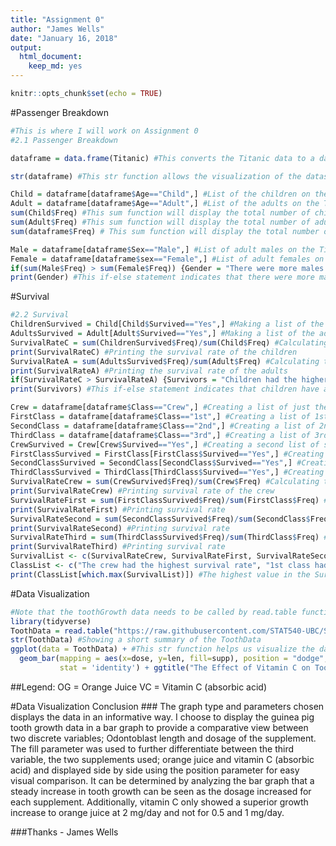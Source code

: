 ```yaml
---
title: "Assignment 0"
author: "James Wells"
date: "January 16, 2018"
output: 
  html_document: 
    keep_md: yes
---
```


```r
knitr::opts_chunk$set(echo = TRUE)
```

#Passenger Breakdown
```r
#This is where I will work on Assignment 0
#2.1 Passenger Breakdown

dataframe = data.frame(Titanic) #This converts the Titanic data to a data frame format

str(dataframe) #This str function allows the visualization of the dataset

Child = dataframe[dataframe$Age=="Child",] #List of the children on the Titanic
Adult = dataframe[dataframe$Age=="Adult",] #List of the adults on the Titanic
sum(Child$Freq) #This sum function will display the total number of children on the Titanic
sum(Adult$Freq) #This sum function will display the total number of adults on the Titanic
sum(dataframe$Freq) # This sum function will display the total number of people on the Titanic

Male = dataframe[dataframe$Sex=="Male",] #List of adult males on the Titanic
Female = dataframe[dataframe$sex=="Female",] #List of adult females on the Titanic
if(sum(Male$Freq) > sum(Female$Freq)) {Gender = "There were more males on the Titanic"} else {Gender = "There were more females on the Titanic"}
print(Gender) #This if-else statement indicates that there were more males on the Titanic
```
#Survival
```r
#2.2 Survival
ChildrenSurvived = Child[Child$Survived=="Yes",] #Making a list of the children who survived
AdultsSurvived = Adult[Adult$Survived=="Yes",] #Making a list of the adults who survived
SurvivalRateC = sum(ChildrenSurvived$Freq)/sum(Child$Freq) #Calculating the survival rate of children on the Titanic
print(SurvivalRateC) #Printing the survival rate of the children
SurvivalRateA = sum(AdultsSurvived$Freq)/sum(Adult$Freq) #Calculating the survival rate of the adults on the Titanic
print(SurvivalRateA) #Printing the survival rate of the adults
if(SurvivalRateC > SurvivalRateA) {Survivors = "Children had the higher survival rate"} else {Survivors = "Adults had the higher survival rate"}
print(Survivors) #This if-else statement indicates that children have a higher survival rate

Crew = dataframe[dataframe$Class=="Crew",] #Creating a list of just the crew
FirstClass = dataframe[dataframe$Class=="1st",] #Creating a list of 1st class passengers 
SecondClass = dataframe[dataframe$Class=="2nd",] #Creating a list of 2nd class passengers
ThirdClass = dataframe[dataframe$Class=="3rd",] #Creating a list of 3rd class passengers
CrewSurvived = Crew[Crew$Survived=="Yes",] #Creating a second list of survived crew members
FirstClassSurvived = FirstClass[FirstClass$Survived=="Yes",] #Creating a second list of survived 1st class passengers
SecondClassSurvived = SecondClass[SecondClass$Survived=="Yes",] #Creating a second list of survived 2nd class passengers
ThirdClassSurvived = ThirdClass[ThirdClass$Survived=="Yes",] #Creating a second list of 3rd class passengers
SurvivalRateCrew = sum(CrewSurvived$Freq)/sum(Crew$Freq) #Calculating the crew members' survival rate
print(SurvivalRateCrew) #Printing survival rate of the crew
SurvivalRateFirst = sum(FirstClassSurvived$Freq)/sum(FirstClass$Freq) #Calculating the 1st class passengers' survival rate
print(SurvivalRateFirst) #Printing survival rate
SurvivalRateSecond = sum(SecondClassSurvived$Freq)/sum(SecondClass$Freq) #Calculating the 2nd class passengers' survival rate
print(SurvivalRateSecond) #Printing survival rate
SurvivalRateThird = sum(ThirdClassSurvived$Freq)/sum(ThirdClass$Freq) #Calculating the 3rd class passengers' survival rate
print(SurvivalRateThird) #Printing survival rate
SurvivalList <- c(SurvivalRateCrew, SurvivalRateFirst, SurvivalRateSecond, SurvivalRateThird) #A list to compile the 4 survival rates
ClassList <- c("The crew had the highest survival rate", "1st class had the highest survival rate", "2nd class had the highest survival rate", "3rd class had the highest survival rate") #A list to hold the names of the 4 classes in the same order as the SurvivalList
print(ClassList[which.max(SurvivalList)]) #The highest value in the SurvivalList will be used to print the name of from the ClassList using the which.max function

```
#Data Visualization
```r
#Note that the toothGrowth data needs to be called by read.table function)
library(tidyverse)
ToothData = read.table("https://raw.githubusercontent.com/STAT540-UBC/STAT540-UBC.github.io/master/homework/practice_assignment/guinea_pigs_tooth_growth.txt", header = TRUE) #This read.table function is loading the data from a website
str(ToothData) #Showing a short summary of the ToothData
ggplot(data = ToothData) + #This str function helps us visualize the data in a compact form
  geom_bar(mapping = aes(x=dose, y=len, fill=supp), position = "dodge",
           stat = 'identity') + ggtitle("The Effect of Vitamin C on Tooth Growth in Guinea Pigs") + xlab("Supplement dosage (mg/day)") + ylab("Odontoblast Length") #The ToothData is displayed using a ggplot bar graph 
```

##Legend: OG = Orange Juice VC = Vitamin C (absorbic acid)

#Data Visualization Conclusion
### The graph type and parameters chosen displays the data in an informative way. I choose to display the guinea pig tooth growth data in a bar graph to provide a comparative view between two discrete variables; Odontoblast length and dosage of the supplement. The fill parameter was used to further differentiate between the third variable, the two supplements used; orange juice and vitamin C (absorbic acid) and displayed side by side using the position parameter for easy visual comparison. It can be determined by analyzing the bar graph that a steady increase in tooth growth can be seen as the dosage increased for each supplement. Additionally, vitamin C only showed a superior growth increase to orange juice at 2 mg/day and not for 0.5 and 1 mg/day.

###Thanks - James Wells

